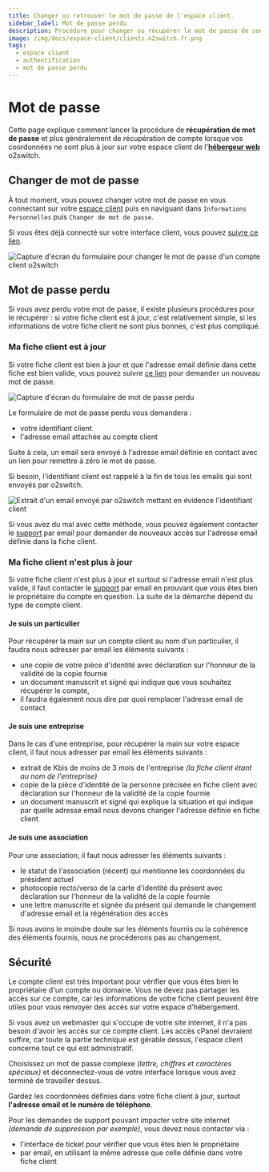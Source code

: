 ```yaml
---
title: Changer ou retrouver le mot de passe de l'espace client.
sidebar_label: Mot de passe perdu
description: Procédure pour changer ou récupérer le mot de passe de son espace client o2switch
image: /img/docs/espace-client/clients.o2switch.fr.png
tags:
  - espace client
  - authentification
  - mot de passe perdu
---
```


# Mot de passe

Cette page explique comment lancer la procédure de **récupération de mot de passe** et plus généralement de récupération
de compte lorsque vos coordonnées ne sont plus à jour sur votre espace client de
l'**[hébergeur web](https://www.o2switch.fr/hebergement-illimite/)** o2switch.

## Changer de mot de passe 

À tout moment, vous pouvez changer votre mot de passe en vous connectant sur votre
[espace client](https://clients.o2switch.fr/auth/connexion) puis en naviguant dans `Informations Personnelles` puis 
`Changer de mot de passe`.

 Si vous êtes déjà connecté sur votre interface client, vous pouvez 
 [suivre ce lien](https://clients.o2switch.fr/mon-compte/changer-mot-de-passe).

<Image
    src="/img/docs/espace-client/auth/changer-mdp-client.png"
    title="Page pour changer le mot de passe de l'espace client o2switch"
    caption="Formulaire pour changer le mot de passe d'un compte client o2switch"
    alt="Capture d'écran du formulaire pour changer le mot de passe d'un compte client o2switch"
/>

## Mot de passe perdu

Si vous avez perdu votre mot de passe, il existe plusieurs procédures pour le récupérer : si votre fiche client est à
jour, c'est relativement simple, si les informations de votre fiche client ne sont plus bonnes, c'est plus compliqué.

### Ma fiche client est à jour

Si votre fiche client est bien à jour et que l'adresse email définie dans cette fiche est bien valide, vous pouvez
suivre [ce lien](https://clients.o2switch.fr/auth/mot-de-passe-perdu) pour demander un nouveau mot de passe. 

<Image
    src="/img/docs/espace-client/auth/mot-de-passe-perdu.png"
    title="Formulaire pour lancer la procédure de mot de passe perdu"
    caption="Pour lancer la procédure de mot de passe perdu, il faut renseigner votre identifiant et adresse email"
    alt="Capture d'écran du formulaire de mot de passe perdu"
/>

Le formulaire de mot de passe perdu vous demandera : 
  * votre identifiant client 
  * l'adresse email attachée au compte client 

Suite à cela, un email sera envoyé à l'adresse email définie en contact avec un lien pour remettre à zéro le mot de 
passe.

Si besoin, l'identifiant client est rappelé à la fin de tous les emails qui sont envoyés par o2switch. 

<Image
    src="/img/docs/espace-client/auth/rappel-identifiant-client.png"
    title="L'identifiant client est rappelé à la fin de chaque email"
    caption="L'identifiant de connexion est rappelé à la fin des emails envoyés par o2switch"
    alt="Extrait d'un email envoyé par o2switch mettant en évidence l'identifiant client"
/>

Si vous avez du mal avec cette méthode, vous pouvez également contacter le 
[support](https://www.o2switch.fr/support-hebergeur/) par email pour demander de nouveaux accès sur l'adresse email
définie dans la fiche client.

### Ma fiche client n'est plus à jour

Si votre fiche client n'est plus à jour et surtout si l'adresse email n'est plus valide, il faut contacter le
[support](https://www.o2switch.fr/support-hebergeur/) par email en prouvant que vous êtes bien le propriétaire du compte
en question. La suite de la démarche dépend du type de compte client. 

#### Je suis un particulier

Pour récupérer la main sur un compte client au nom d'un particulier, il faudra nous adresser par email les éléments
suivants : 
  - une copie de votre pièce d'identité avec déclaration sur l'honneur de la validité de la copie fournie
  - un document manuscrit et signé qui indique que vous souhaitez récupérer le compte,
  - il faudra également nous dire par quoi remplacer l'adresse email de contact

#### Je suis une entreprise

Dans le cas d'une entreprise, pour récupérer la main sur votre espace client, il faut nous adresser par email les
éléments suivants :
  - extrait de Kbis de moins de 3 mois de l'entreprise *(la fiche client étant au nom de l'entreprise)*
  - copie de la pièce d'identité de la personne précisée en fiche client avec déclaration sur l'honneur de la validité
    de la copie fournie
  - un document manuscrit et signé qui explique la situation et qui indique par quelle adresse email nous devons changer
    l'adresse définie en fiche client

#### Je suis une association

Pour une association, il faut nous adresser les éléments suivants : 
  - le statut de l'association (récent) qui mentionne les coordonnées du président actuel
  - photocopie recto/verso de la carte d'identité du présent avec déclaration sur l'honneur de la validité de la copie
    fournie
  - une lettre manuscrite et signée du présent qui demande le changement d'adresse email et la régénération des accès

Si nous avons le moindre doute sur les éléments fournis ou la cohérence des éléments fournis, nous ne procéderons pas au
changement. 

## Sécurité

Le compte client est très important pour vérifier que vous êtes bien le propriétaire d'un compte ou domaine. Vous ne
devez pas partager les accès sur ce compte, car les informations de votre fiche client peuvent être utiles pour vous
renvoyer des accès sur votre espace d'hébergement. 

Si vous avez un webmaster qui s'occupe de votre site internet, il n'a pas besoin d'avoir les accès sur ce compte client.
Les accès cPanel devraient suffire, car toute la partie technique est gérable dessus, l'espace client concerne tout ce
qui est administratif.

Choisissez un mot de passe complexe *(lettre, chiffres et caractères spéciaux)* et déconnectez-vous de votre interface
lorsque vous avez terminé de travailler dessus.

Gardez les coordonnées définies dans votre fiche client à jour, surtout **l'adresse email et le numéro de téléphone**.

Pour les demandes de support pouvant impacter votre site internet *(demande de suppression par exemple)*, vous devez
nous contacter via :
  * l'interface de ticket pour vérifier que vous êtes bien le propriétaire
  * par email, en utilisant la même adresse que celle définie dans votre fiche client